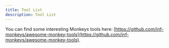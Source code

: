 ```yaml
---
title: Tool List
description: Tool List
---
```


You can find some interesting Monkeys tools here: [https://github.com/inf-monkeys/awesome-monkey-tools](https://github.com/inf-monkeys/awesome-monkey-tools).
